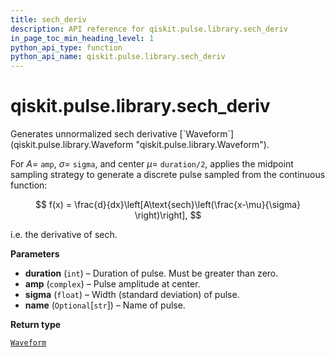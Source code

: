 ```yaml
---
title: sech_deriv
description: API reference for qiskit.pulse.library.sech_deriv
in_page_toc_min_heading_level: 1
python_api_type: function
python_api_name: qiskit.pulse.library.sech_deriv
---
```


# qiskit.pulse.library.sech\_deriv

<Function id="qiskit.pulse.library.sech_deriv" github="https://github.com/qiskit/qiskit/tree/stable/0.23/qiskit/pulse/library/discrete.py" signature="sech_deriv(duration, amp, sigma, name=None)">
  Generates unnormalized sech derivative [`Waveform`](qiskit.pulse.library.Waveform "qiskit.pulse.library.Waveform").

  For $A=$ `amp`, $\sigma=$ `sigma`, and center $\mu=$ `duration/2`, applies the midpoint sampling strategy to generate a discrete pulse sampled from the continuous function:

  $$
  f(x) = \frac{d}{dx}\left[A\text{sech}\left(\frac{x-\mu}{\sigma} \right)\right],
  $$

  i.e. the derivative of $\text{sech}$.

  **Parameters**

  *   **duration** (`int`) – Duration of pulse. Must be greater than zero.
  *   **amp** (`complex`) – Pulse amplitude at center.
  *   **sigma** (`float`) – Width (standard deviation) of pulse.
  *   **name** (`Optional`\[`str`]) – Name of pulse.

  **Return type**

  [`Waveform`](qiskit.pulse.library.Waveform "qiskit.pulse.library.waveform.Waveform")
</Function>

